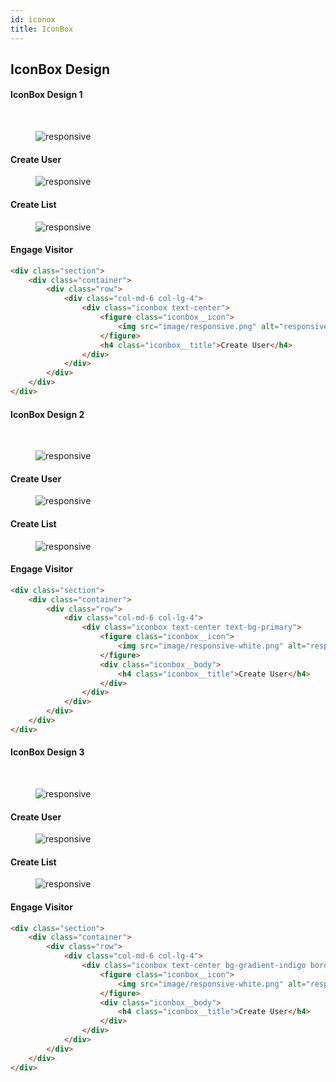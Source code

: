 ```yaml
---
id: iconox
title: IconBox
---
```



## IconBox Design

#### IconBox Design 1

<br />

<div className="section">
    <div className="container">
        <div className="row">
            <div className="col-md-6 col-lg-4">
                <div className="iconbox text-center">
                    <figure className="iconbox__icon">
                        <img src="/assets/images/info-box/responsive.png" alt="responsive" />
                    </figure>
                    <h4 className="iconbox__title">Create User</h4>
                </div>
            </div>
            <div className="col-md-6 col-lg-4">
                <div className="iconbox text-center">
                    <figure className="iconbox__icon">
                        <img src="/assets/images/info-box/responsive.png" alt="responsive" />
                    </figure>
                    <h4 className="iconbox__title">Create List</h4>
                </div>
            </div>
            <div className="col-md-6 col-lg-4">
                <div className="iconbox text-center">
                    <figure className="iconbox__icon">
                        <img src="/assets/images/icon-box/responsive.png" alt="responsive" />
                    </figure>
                    <h4 className="iconbox__title">Engage Visitor</h4>
                </div>
            </div>
        </div>
    </div>
</div>

```html copy showLineNumbers
<div class="section">
    <div class="container">
        <div class="row">
            <div class="col-md-6 col-lg-4">
                <div class="iconbox text-center">
                    <figure class="iconbox__icon">
                        <img src="image/responsive.png" alt="responsive" />
                    </figure>
                    <h4 class="iconbox__title">Create User</h4>
                </div>
            </div>
        </div>
    </div>
</div>
```

#### IconBox Design 2

<br />

<div className="section">
    <div className="container">
        <div className="row">
            <div className="col-md-6 col-lg-4">
                <div className="iconbox text-center text-bg-primary">
                    <figure className="iconbox__icon">
                        <img src="/assets/images/icon-box/responsive-white.png" alt="responsive" />
                    </figure>
                    <div className="iconbox__body">
                        <h4 className="iconbox__title">Create User</h4>
                    </div>
                </div>
            </div>
            <div className="col-md-6 col-lg-4">
                <div className="iconbox text-center text-bg-warning">
                    <figure className="iconbox__icon">
                        <img src="/assets/images/icon-box/responsive-white.png" alt="responsive" />
                    </figure>
                    <div className="iconbox__body">
                        <h4 className="iconbox__title">Create List</h4>
                    </div>
                </div>
            </div>
            <div className="col-md-6 col-lg-4">
                <div className="iconbox text-center text-bg-info">
                    <figure className="iconbox__icon">
                        <img src="/assets/images/icon-box/responsive-white.png" alt="responsive" />
                    </figure>
                    <div className="iconbox__body">
                        <h4 className="iconbox__title">Engage Visitor</h4>
                    </div>
                </div>
            </div>
        </div>
    </div>
</div>

```html copy showLineNumbers
<div class="section">
    <div class="container">
        <div class="row">
            <div class="col-md-6 col-lg-4">
                <div class="iconbox text-center text-bg-primary">
                    <figure class="iconbox__icon">
                        <img src="image/responsive-white.png" alt="responsive" />
                    </figure>
                    <div class="iconbox__body">
                        <h4 class="iconbox__title">Create User</h4>
                    </div>
                </div>
            </div>
        </div>
    </div>
</div>
```

#### IconBox Design 3

<br />

<div className="section">
    <div className="container">
        <div className="row">
            <div className="col-md-6 col-lg-4">
                <div className="iconbox text-center bg-gradient-indigo border-none">
                    <figure className="iconbox__icon">
                        <img src="/assets/images/icon-box/responsive-white.png" alt="responsive" />
                    </figure>
                    <div className="iconbox__body">
                        <h4 className="iconbox__title">Create User</h4>
                    </div>
                </div>
            </div>
            <div className="col-md-6 col-lg-4">
                <div className="iconbox text-center bg-gradient-yellow border-none">
                    <figure className="iconbox__icon">
                        <img src="/assets/images/icon-box/responsive-white.png" alt="responsive" />
                    </figure>
                    <div className="iconbox__body">
                        <h4 className="iconbox__title">Create List</h4>
                    </div>
                </div>
            </div>
            <div className="col-md-6 col-lg-4">
                <div className="iconbox text-center bg-gradient-blue border-none">
                    <figure className="iconbox__icon">
                        <img src="/assets/images/icon-box/responsive-white.png" alt="responsive" />
                    </figure>
                    <div className="iconbox__body">
                        <h4 className="iconbox__title text-white">Engage Visitor</h4>
                    </div>
                </div>
            </div>
        </div>
    </div>
</div>

```html copy showLineNumbers
<div class="section">
    <div class="container">
        <div class="row">
            <div class="col-md-6 col-lg-4">
                <div class="iconbox text-center bg-gradient-indigo border-none">
                    <figure class="iconbox__icon">
                        <img src="image/responsive-white.png" alt="responsive" />
                    </figure>
                    <div class="iconbox__body">
                        <h4 class="iconbox__title">Create User</h4>
                    </div>
                </div>
            </div>
        </div>
    </div>
</div>
```
